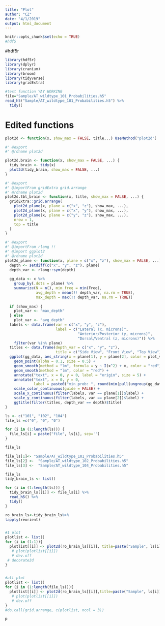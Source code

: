```yaml
---
title: "Plot"
author: "CZ"
date: "4/1/2019"
output: html_document
---
```


```r
knitr::opts_chunk$set(echo = TRUE)
#hdf5
```


#hdf5r
```r
library(hdf5r)
library(dplyr)
library(cranium)
library(broom)
library(tidyverse)
library(gridExtra)

#test function YAY WORKING
file="Sample/AT_wildtype_101_Probabilities.h5"
read_h5("Sample/AT_wildtype_101_Probabilities.h5") %>%
  tidy()
```
# Edited functions
```r
plot2d <- function(x, show_max = FALSE, title...) UseMethod("plot2d")

#' @export
#' @rdname plot2d

plot2d.brain <- function(x, show_max = FALSE, ...) {
  tidy_brain <- tidy(x)
  plot2d(tidy_brain, show_max = FALSE, ...)
}

#' @export
#' @importFrom gridExtra grid.arrange
#' @rdname plot2d
plot2d.tbl_brain <- function(x, title, show_max = FALSE, ...) {
  gridExtra::grid.arrange(
    plot2d_plane(x, plane = c("x", "z"), show_max, ...),
    plot2d_plane(x, plane = c("x", "y"), show_max, ...),
    plot2d_plane(x, plane = c("y", "z"), show_max, ...),
    nrow = 1,
    top = title
  )
}

#' @export
#' @importFrom rlang !!
#' @import ggplot2
#' @rdname plot2d
plot2d_plane <- function(x, plane = c("x", "z"), show_max = FALSE, ...) {
  depth <- setdiff(c("x", "y", "z"), plane)
  depth_var <- rlang::sym(depth)
  
  gg_data <- x %>%
    group_by(.dots = plane) %>%
    summarize(N = n(), min_freq = min(Freq),
              avg_depth = mean(!! depth_var, na.rm = TRUE),
              max_depth = max(!! depth_var, na.rm = TRUE))
  
  if (show_max) {
    plot_var <- "max_depth"
  } else
    plot_var <- "avg_depth"
  labels <- data.frame(var = c("x", "y", "z"),
                       label = c("Lateral (x, microns)",
                                 "Anterior/Posterior (y, microns)",
                                 "Dorsal/Ventral (z, microns)")) %>%
    filter(var %in% plane)
  titles <- data.frame(depth_var = c("x", "y", "z"),
                       title = c("Side View", "Front View", "Top View"))
  ggplot(gg_data, aes_string(x = plane[1], y = plane[2], color = plot_var), ...) +
    geom_point(alpha = 0.1, size = 0.5) +
    geom_smooth(method = "lm", formula = y ~ I(x^2) + x, color = "red") +
    geom_smooth(method = "lm", color = "red") +
    annotate("text", x = 0, y = 0, label = "origin", size = 5) +
    annotate("text", x = 0, y = 0,
             label = paste0("min_prob: ", round(min(pull(ungroup(gg_data), "min_freq")), 2))) +
    scale_color_continuous(guide = FALSE) +
    scale_x_continuous(filter(labels, var == plane[1])$label) +
    scale_y_continuous(filter(labels, var == plane[2])$label) +
    ggtitle(filter(titles, depth_var == depth)$title)
}
```



```r

ls <- c("101", "102", "104")
file_ls =c("0", "0", "0")

for (i in (1:length(ls))) {
  file_ls[i] = paste("file", ls[i], sep='')
}

file_ls

file_ls[1]<- "Sample/AT_wildtype_101_Probabilities.h5"
file_ls[2] <-  "Sample/AT_wildtype_102_Probabilities.h5"
file_ls[3] <-  "Sample/AT_wildtype_104_Probabilities.h5"

file_ls
tidy_brain_ls <- list()

for (i in (1:length(ls))) {
  tidy_brain_ls[[i]] <- file_ls[i] %>%
  read_h5() %>%
  tidy()
}

ro_brain_ls<-tidy_brain_ls%>%
lapply(reorient)


#1 plot
plotlist <- list()
for (i in (1:1)){
  plotlist[[i]] <- plot2d(ro_brain_ls[[i]], title=paste("Sample", ls[i]))
   # plot(plotlist[[i]])
   # dev.off
 # decorate3d
}


#all plot
plotlist <- list()
for (i in (1:length(file_ls))){
  plotlist[[i]] <- plot2d(ro_brain_ls[[i]],title=paste("Sample", ls[i]))
   # plot(plotlist[[i]])
   # dev.off
}
#do.call(grid.arrange, c(plotlist, ncol = 3))

p

```



